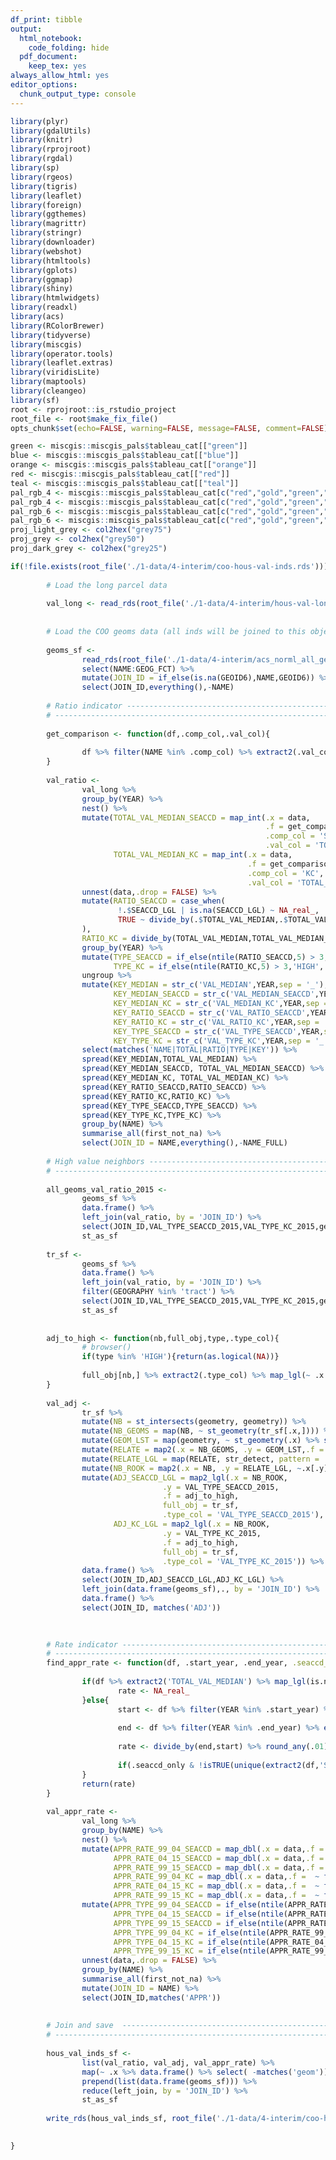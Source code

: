 ```yaml
---
df_print: tibble
output:
  html_notebook:
    code_folding: hide
  pdf_document:
    keep_tex: yes
always_allow_html: yes
editor_options:
  chunk_output_type: console
---
```


```r
library(plyr)
library(gdalUtils)
library(knitr)
library(rprojroot)
library(rgdal)
library(sp)
library(rgeos)
library(tigris)
library(leaflet)
library(foreign)
library(ggthemes)
library(magrittr)
library(stringr)
library(downloader)
library(webshot)
library(htmltools)
library(gplots)
library(ggmap)
library(shiny)
library(htmlwidgets)
library(readxl)
library(acs)
library(RColorBrewer)
library(tidyverse)
library(miscgis)
library(operator.tools)
library(leaflet.extras)
library(viridisLite)
library(maptools)
library(cleangeo)
library(sf)
root <- rprojroot::is_rstudio_project
root_file <- root$make_fix_file()
opts_chunk$set(echo=FALSE, warning=FALSE, message=FALSE, comment=FALSE)
```

```r
green <- miscgis::miscgis_pals$tableau_cat[["green"]]
blue <- miscgis::miscgis_pals$tableau_cat[["blue"]]
orange <- miscgis::miscgis_pals$tableau_cat[["orange"]]
red <- miscgis::miscgis_pals$tableau_cat[["red"]]
teal <- miscgis::miscgis_pals$tableau_cat[["teal"]]
pal_rgb_4 <- miscgis::miscgis_pals$tableau_cat[c("red","gold","green","blue")] %>% unlist %>% palette()
pal_rgb_4 <- miscgis::miscgis_pals$tableau_cat[c("red","gold","green","blue")] %>% unlist %>% palette()
pal_rgb_6 <- miscgis::miscgis_pals$tableau_cat[c("red","gold","green","blue","orange","purple")] %>% unlist %>% palette()
pal_rgb_6 <- miscgis::miscgis_pals$tableau_cat[c("red","gold","green","blue","orange","purple")] %>% unlist %>% palette()
proj_light_grey <- col2hex("grey75")
proj_grey <- col2hex("grey50")
proj_dark_grey <- col2hex("grey25")
```

```r

if(!file.exists(root_file('./1-data/4-interim/coo-hous-val-inds.rds'))){
        
        # Load the long parcel data
        
        val_long <- read_rds(root_file('./1-data/4-interim/hous-val-long.rds'))
        
        
        # Load the COO geoms data (all inds will be joined to this object)
        
        geoms_sf <- 
                read_rds(root_file('./1-data/4-interim/acs_norml_all_geoms_sf.rds')) %>%
                select(NAME:GEOG_FCT) %>% 
                mutate(JOIN_ID = if_else(is.na(GEOID6),NAME,GEOID6)) %>% 
                select(JOIN_ID,everything(),-NAME)
        
        # Ratio indicator -------------------------------------------------------------------------------------------------
        # -----------------------------------------------------------------------------------------------------------------
        
        get_comparison <- function(df,.comp_col,.val_col){
                
                df %>% filter(NAME %in% .comp_col) %>% extract2(.val_col) %>% as.integer
        }
        
        val_ratio <-         
                val_long %>% 
                group_by(YEAR) %>% 
                nest() %>% 
                mutate(TOTAL_VAL_MEDIAN_SEACCD = map_int(.x = data, 
                                                         .f = get_comparison, 
                                                         .comp_col = 'SEACCD', 
                                                         .val_col = 'TOTAL_VAL_MEDIAN'),
                       TOTAL_VAL_MEDIAN_KC = map_int(.x = data, 
                                                     .f = get_comparison, 
                                                     .comp_col = 'KC', 
                                                     .val_col = 'TOTAL_VAL_MEDIAN')) %>% 
                unnest(data,.drop = FALSE) %>% 
                mutate(RATIO_SEACCD = case_when(
                        !.$SEACCD_LGL | is.na(SEACCD_LGL) ~ NA_real_,
                        TRUE ~ divide_by(.$TOTAL_VAL_MEDIAN,.$TOTAL_VAL_MEDIAN_SEACCD) %>% round_any(.01)
                ),
                RATIO_KC = divide_by(TOTAL_VAL_MEDIAN,TOTAL_VAL_MEDIAN_KC) %>% round_any(.01)) %>%
                group_by(YEAR) %>% 
                mutate(TYPE_SEACCD = if_else(ntile(RATIO_SEACCD,5) > 3,'HIGH','LOW/MOD'),
                       TYPE_KC = if_else(ntile(RATIO_KC,5) > 3,'HIGH','LOW/MOD')) %>% 
                ungroup %>% 
                mutate(KEY_MEDIAN = str_c('VAL_MEDIAN',YEAR,sep = '_'),
                       KEY_MEDIAN_SEACCD = str_c('VAL_MEDIAN_SEACCD',YEAR,sep = '_'),
                       KEY_MEDIAN_KC = str_c('VAL_MEDIAN_KC',YEAR,sep = '_'),
                       KEY_RATIO_SEACCD = str_c('VAL_RATIO_SEACCD',YEAR,sep = '_'),
                       KEY_RATIO_KC = str_c('VAL_RATIO_KC',YEAR,sep = '_'),
                       KEY_TYPE_SEACCD = str_c('VAL_TYPE_SEACCD',YEAR,sep = '_'),
                       KEY_TYPE_KC = str_c('VAL_TYPE_KC',YEAR,sep = '_')) %>% 
                select(matches('NAME|TOTAL|RATIO|TYPE|KEY')) %>% 
                spread(KEY_MEDIAN,TOTAL_VAL_MEDIAN) %>% 
                spread(KEY_MEDIAN_SEACCD, TOTAL_VAL_MEDIAN_SEACCD) %>% 
                spread(KEY_MEDIAN_KC, TOTAL_VAL_MEDIAN_KC) %>% 
                spread(KEY_RATIO_SEACCD,RATIO_SEACCD) %>% 
                spread(KEY_RATIO_KC,RATIO_KC) %>% 
                spread(KEY_TYPE_SEACCD,TYPE_SEACCD) %>% 
                spread(KEY_TYPE_KC,TYPE_KC) %>% 
                group_by(NAME) %>% 
                summarise_all(first_not_na) %>% 
                select(JOIN_ID = NAME,everything(),-NAME_FULL)
        
        # High value neighbors --------------------------------------------------------------------------------------------
        # -----------------------------------------------------------------------------------------------------------------
        
        all_geoms_val_ratio_2015 <- 
                geoms_sf %>% 
                data.frame() %>% 
                left_join(val_ratio, by = 'JOIN_ID') %>%  
                select(JOIN_ID,VAL_TYPE_SEACCD_2015,VAL_TYPE_KC_2015,geometry) %>% 
                st_as_sf
                
        tr_sf <- 
                geoms_sf %>% 
                data.frame() %>% 
                left_join(val_ratio, by = 'JOIN_ID') %>%  
                filter(GEOGRAPHY %in% 'tract') %>% 
                select(JOIN_ID,VAL_TYPE_SEACCD_2015,VAL_TYPE_KC_2015,geometry) %>% 
                st_as_sf
        
        
        adj_to_high <- function(nb,full_obj,type,.type_col){
                # browser()
                if(type %in% 'HIGH'){return(as.logical(NA))}
                
                full_obj[nb,] %>% extract2(.type_col) %>% map_lgl(~ .x %in% 'HIGH') %>% any
        }
        
        val_adj <- 
                tr_sf %>% 
                mutate(NB = st_intersects(geometry, geometry)) %>% 
                mutate(NB_GEOMS = map(NB, ~ st_geometry(tr_sf[.x,]))) %>% 
                mutate(GEOM_LST = map(geometry, ~ st_geometry(.x) %>% st_set_crs(st_crs(tr_sf)))) %>% 
                mutate(RELATE = map2(.x = NB_GEOMS, .y = GEOM_LST,.f = ~ st_relate(.y,.x))) %>% 
                mutate(RELATE_LGL = map(RELATE, str_detect, pattern = '^[[:alnum:]]{4}1')) %>% 
                mutate(NB_ROOK = map2(.x = NB, .y = RELATE_LGL, ~.x[.y])) %>% 
                mutate(ADJ_SEACCD_LGL = map2_lgl(.x = NB_ROOK,
                                  .y = VAL_TYPE_SEACCD_2015,
                                  .f = adj_to_high,
                                  full_obj = tr_sf,
                                  .type_col = 'VAL_TYPE_SEACCD_2015'),
                       ADJ_KC_LGL = map2_lgl(.x = NB_ROOK,
                                  .y = VAL_TYPE_KC_2015,
                                  .f = adj_to_high,
                                  full_obj = tr_sf,
                                  .type_col = 'VAL_TYPE_KC_2015')) %>% 
                data.frame() %>% 
                select(JOIN_ID,ADJ_SEACCD_LGL,ADJ_KC_LGL) %>% 
                left_join(data.frame(geoms_sf),., by = 'JOIN_ID') %>% 
                data.frame() %>% 
                select(JOIN_ID, matches('ADJ'))
                
                

        # Rate indicator --------------------------------------------------------------------------------------------------
        # -----------------------------------------------------------------------------------------------------------------
        find_appr_rate <- function(df, .start_year, .end_year, .seaccd_only = FALSE){
                
                if(df %>% extract2('TOTAL_VAL_MEDIAN') %>% map_lgl(is.na) %>% all){
                        rate <- NA_real_
                }else{
                        start <- df %>% filter(YEAR %in% .start_year) %>% extract2('TOTAL_VAL_MEDIAN')
                        
                        end <- df %>% filter(YEAR %in% .end_year) %>% extract2('TOTAL_VAL_MEDIAN')
                        
                        rate <- divide_by(end,start) %>% round_any(.01)
                        
                        if(.seaccd_only & !isTRUE(unique(extract2(df,'SEACCD_LGL')))) {rate <- NA_real_}
                }
                return(rate)
        }
        
        val_appr_rate <- 
                val_long %>% 
                group_by(NAME) %>%
                nest() %>% 
                mutate(APPR_RATE_99_04_SEACCD = map_dbl(.x = data,.f =  ~ find_appr_rate(.x,1999,2004, .seaccd_only = TRUE)),
                       APPR_RATE_04_15_SEACCD = map_dbl(.x = data,.f =  ~ find_appr_rate(.x,2004,2015, .seaccd_only = TRUE)),
                       APPR_RATE_99_15_SEACCD = map_dbl(.x = data,.f =  ~ find_appr_rate(.x,1999,2015, .seaccd_only = TRUE)),
                       APPR_RATE_99_04_KC = map_dbl(.x = data,.f =  ~ find_appr_rate(.x,1999,2004,.seaccd_only = FALSE)),
                       APPR_RATE_04_15_KC = map_dbl(.x = data,.f =  ~ find_appr_rate(.x,2004,2015,.seaccd_only = FALSE)),
                       APPR_RATE_99_15_KC = map_dbl(.x = data,.f =  ~ find_appr_rate(.x,1999,2015,.seaccd_only = FALSE))) %>% 
                mutate(APPR_TYPE_99_04_SEACCD = if_else(ntile(APPR_RATE_99_04_SEACCD,5) > 3,'HIGH','LOW/MOD'),
                       APPR_TYPE_04_15_SEACCD = if_else(ntile(APPR_RATE_04_15_SEACCD,5) > 3,'HIGH','LOW/MOD'),
                       APPR_TYPE_99_15_SEACCD = if_else(ntile(APPR_RATE_99_15_SEACCD,5) > 3,'HIGH','LOW/MOD'),
                       APPR_TYPE_99_04_KC = if_else(ntile(APPR_RATE_99_04_KC,5) > 3,'HIGH','LOW/MOD'),
                       APPR_TYPE_04_15_KC = if_else(ntile(APPR_RATE_04_15_KC,5) > 3,'HIGH','LOW/MOD'),
                       APPR_TYPE_99_15_KC = if_else(ntile(APPR_RATE_99_15_KC,5) > 3,'HIGH','LOW/MOD')) %>% 
                unnest(data,.drop = FALSE) %>% 
                group_by(NAME) %>% 
                summarise_all(first_not_na) %>% 
                mutate(JOIN_ID = NAME) %>% 
                select(JOIN_ID,matches('APPR'))
        
        
        # Join and save  --------------------------------------------------------------------------------------------------
        # -----------------------------------------------------------------------------------------------------------------
        
        hous_val_inds_sf <- 
                list(val_ratio, val_adj, val_appr_rate) %>% 
                map(~ .x %>% data.frame() %>% select( -matches('geom'))) %>% 
                prepend(list(data.frame(geoms_sf))) %>% 
                reduce(left_join, by = 'JOIN_ID') %>% 
                st_as_sf
        
        write_rds(hous_val_inds_sf, root_file('./1-data/4-interim/coo-hous-val-inds.rds'))
        

}


```
